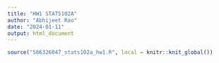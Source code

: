 ```yaml
---
title: "HW1 STATS102A"
author: "Abhijeet Rao"
date: "2024-01-11"
output: html_document
---
```


```r
source("506326047_stats102a_hw1.R", local = knitr::knit_global())
```
